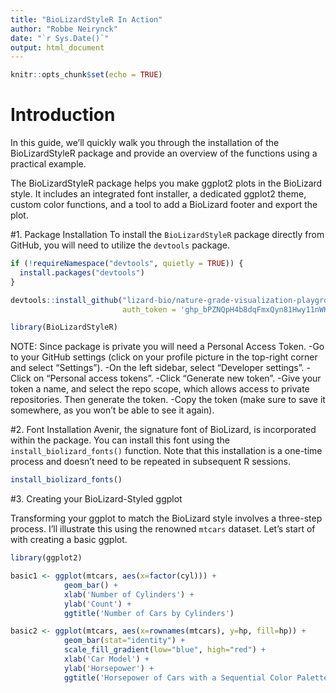 ```yaml
---
title: "BioLizardStyleR In Action"
author: "Robbe Neirynck"
date: "`r Sys.Date()`"
output: html_document
---
```


```r
knitr::opts_chunk$set(echo = TRUE)
```

# Introduction
In this guide, we'll quickly walk you through the installation of the BioLizardStyleR package and provide an overview of the functions
using a practical example.

The BioLizardStyleR package helps you make ggplot2 plots in the BioLizard style. It includes an integrated font installer, a dedicated ggplot2 theme, custom color functions, and a tool to add a BioLizard footer and export the plot.

#1. Package Installation
To install the `BioLizardStyleR` package directly from GitHub, you will need to utilize the `devtools` package.
```r
if (!requireNamespace("devtools", quietly = TRUE)) {
  install.packages("devtools")
}

devtools::install_github("lizard-bio/nature-grade-visualization-playground", subdir="BioLizardStyleR",
                         auth_token = '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')

library(BioLizardStyleR)
```
NOTE: Since package is private you will need a Personal Access Token.
-Go to your GitHub settings (click on your profile picture in the top-right corner and select "Settings").
-On the left sidebar, select "Developer settings".
-Click on "Personal access tokens".
-Click "Generate new token".
-Give your token a name, and select the repo scope, which allows access to private repositories. Then generate the token.
-Copy the token (make sure to save it somewhere, as you won't be able to see it again).

#2. Font Installation
Avenir, the signature font of BioLizard, is incorporated within the package. You can install this font using the `install_biolizard_fonts()` function. Note that this installation is a one-time process and doesn't need to be repeated in subsequent R sessions.
```r
install_biolizard_fonts()
```

#3. Creating your BioLizard-Styled ggplot

Transforming your ggplot to match the BioLizard style involves a three-step process. I'll illustrate this using the renowned `mtcars` dataset.
Let's start of with creating a basic ggplot.
```r
library(ggplot2)

basic1 <- ggplot(mtcars, aes(x=factor(cyl))) +
            geom_bar() + 
            xlab('Number of Cylinders') + 
            ylab('Count') + 
            ggtitle('Number of Cars by Cylinders')

basic2 <- ggplot(mtcars, aes(x=rownames(mtcars), y=hp, fill=hp)) + 
            geom_bar(stat="identity") +
            scale_fill_gradient(low="blue", high="red") +
            xlab('Car Model') + 
            ylab('Horsepower') + 
            ggtitle('Horsepower of Cars with a Sequential Color Palette')



```


